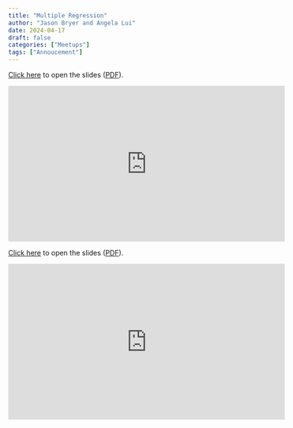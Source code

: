 ```yaml
---
title: "Multiple Regression"
author: "Jason Bryer and Angela Lui"
date: 2024-04-17
draft: false
categories: ["Meetups"]
tags: ["Annoucement"]
---
```



[Click here](/slides/09-Multiple_Regression.html#1) to open the slides ([PDF](/slides/09-Multiple_Regression.pdf)).

<iframe width="560" height="315" src="https://www.youtube.com/embed/Yo9ROlWgCp8" title="YouTube video player" frameborder="0" allow="accelerometer; autoplay; clipboard-write; encrypted-media; gyroscope; picture-in-picture" allowfullscreen></iframe>

<!--more-->

[Click here](/slides/09-Multiple_Regression.html#1) to open the slides ([PDF](/slides/09-Multiple_Regression.pdf)).

<iframe width="560" height="315" src="https://www.youtube.com/embed/Yo9ROlWgCp8" title="YouTube video player" frameborder="0" allow="accelerometer; autoplay; clipboard-write; encrypted-media; gyroscope; picture-in-picture" allowfullscreen></iframe>



